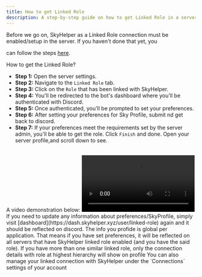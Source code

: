 ```yaml
---
title: How to get Linked Role
description: A step-by-step guide on how to get Linked Role in a server
---
```




<Callout type="warning">

  Before we go on, SkyHelper as a Linked Role connection must be enabled/setup in the server. If you haven't done that yet, you

  can follow the steps [here](/linked-role/how-to-enable).
</Callout>

How to get the Linked Role?

- **Step 1:** Open the server settings.
- **Step 2:** Navigate to the `Linked Role` tab.
- **Step 3:** Click on the `Role` that has been linked with SkyHelper.
- **Step 4:** You'll be redirected to the bot's dashboard where you'll be authenticated with Discord.
- **Step 5:** Once authenticated, you'll be prompted to set your preferences.
- **Step 6:** After setting your preferences for Sky Profile, submit nd get back to discord.
- **Step 7:** If your preferences meet the requirements set by the server admin, you'll be able to get the role. Click `Finish` and done. Open your server profile,and scroll down to see.

<br />
A video demonstration below:



<video width={500} height={500} controls preload="auto">
  <source src="/linked-role/get-role.mp4" type="video/mp4" />
</video>

<Callout type="info">
  If you need to update any information about preferences/SkyProfile, simply visit
  [dashboard](https://dash.skyhelper.xyz/user/linked-role) again and it should be reflected on discord.
</Callout>

<Callout type="warning">
  The info you profide is global per application. That means if you have set preferences, it will be reflected on all servers that
  have SkyHelper linked role enabled (and you have the said role).
</Callout>

<Callout type="warning">
  If you have more than one similar linked role, only the connection details with role at highest hierarchy will show on profile
</Callout>

<Callout type="info">
  You can also manage your linked connection with SkyHelper under the `Connections` settings of your account
</Callout>


